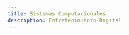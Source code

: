 ```yaml
---
title: Sistemas Computacionales
description: Entretenimiento Digital
---
```



<P5Sketch 
  sketchUrl="/src/sketches/introSC.js" 
  containerId="introSC"
  styleClass="p5-container-introSC"
/>
